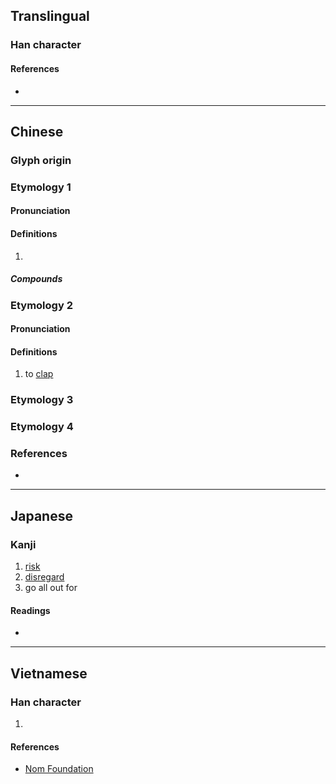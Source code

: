 {{also|抃|拼}}
{{character info}}
==Translingual==

===Han character===
{{Han char|rn=64|rad=手|as=05|sn=8|four=53040|canj=QIT|ids=⿰扌弁}}

====References====
* {{Han ref|kx=0426.090|dkj=11966|dj=0775.030|hdz=31862.030|uh=62DA|ud=25306|bh=A9E9|bd=43497}}

----

==Chinese==
{{zh-forms}}

===Glyph origin===
{{Han etym}}
===Etymology 1===
====Pronunciation====
{{zh-pron
|m=pīn,pàn
|c=pun3,pun2,pun1,ping1
|h=pfs=piang
|mn=piàⁿ
|oc=1+3
|cat=v
}}

====Definitions====
{{zh-hanzi}}

# {{zh-original|拼}}

=====Compounds=====
{{zh-der|力拚|拚鬥|拚棄|拚卻|拚捨|打拚|拚生盡死|拚絕|滿拚自盡|拚老命|拚命|血拚}}

===Etymology 2===
====Pronunciation====
{{zh-pron
|m=biàn
|mc=1
|oc=2
|cat=v
}}
====Definitions====
{{zh-hanzi}}

# to [[clap]]
===Etymology 3===
{{zh-see|翻|v}}
===Etymology 4===
{{zh-see|𡊄|v}}

===References===
* {{R:yue:mfccd}}

----

==Japanese==

===Kanji===
{{ja-kanji|grade=|rs=手05}}

# [[risk]]
# [[disregard]]
# go all out for

====Readings====
* {{ja-readings|on=[[へん]] (hen), [[べん]] (ben), [[ふん]] (fun)|kun=[[てをうつ]] (teoutsu)}}

----

==Vietnamese==

===Han character===
{{vi-hantu|[[biện]], [[phấn]]|rs=手05}}

# {{rfdef|vi|sort=手05}}

====References====
* [http://nomfoundation.org/common/nom_details.php?codepoint=62da Nom Foundation]